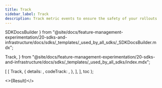 ```yaml
---
title: Track
sidebar_label: Track
description: Track metric events to ensure the safety of your rollouts or run experiments.
---
```


  SDKDocsBuilder
} from "@site/docs/feature-management-experimentation/20-sdks-and-infrastructure/docs/sdks/_templates/_used_by_all_sdks/_SDKDocsBuilder.mdx";

  Track,
} from "@site/docs/feature-management-experimentation/20-sdks-and-infrastructure/docs/sdks/_templates/_used_by_all_sdks/index.mdx";



  [
    [
      Track,
      {
        details: <TrackDetails />,
        codeTrack: <TrackMetricEvents />,
      },
    ],
  ],
  toc
);

<>{Result}</>